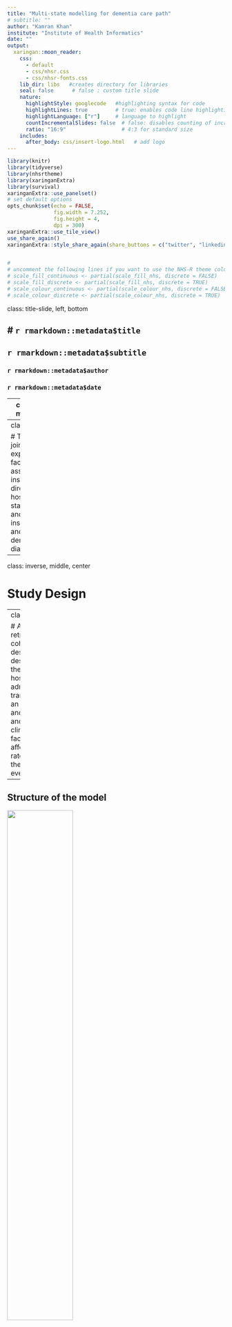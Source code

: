 ```yaml
---
title: "Multi-state modelling for dementia care path"
# subtitle: ""
author: "Kamran Khan"
institute: "Institute of Health Informatics"
date: ""
output:
  xaringan::moon_reader:
    css:
      - default
      - css/nhsr.css
      - css/nhsr-fonts.css
    lib_dir: libs   #creates directory for libraries
    seal: false      # false : custom title slide
    nature:
      highlightStyle: googlecode   #highlighting syntax for code 
      highlightLines: true         # true: enables code line highlighting
      highlightLanguage: ["r"]     # language to highlight
      countIncrementalSlides: false  # false: disables counting of incremental slides
      ratio: "16:9"                  # 4:3 for standard size
    includes:
      after_body: css/insert-logo.html   # add logo
---
```




```r
library(knitr)
library(tidyverse)
library(nhsrtheme)
library(xaringanExtra)
library(survival)
xaringanExtra::use_panelset()
# set default options
opts_chunk$set(echo = FALSE,
               fig.width = 7.252,
               fig.height = 4,
               dpi = 300)
xaringanExtra::use_tile_view()
use_share_again()
xaringanExtra::style_share_again(share_buttons = c("twitter", "linkedin", "pocket"))


# 
# uncomment the following lines if you want to use the NHS-R theme colours by default
# scale_fill_continuous <- partial(scale_fill_nhs, discrete = FALSE)
# scale_fill_discrete <- partial(scale_fill_nhs, discrete = TRUE)
# scale_colour_continuous <- partial(scale_colour_nhs, discrete = FALSE)
# scale_colour_discrete <- partial(scale_colour_nhs, discrete = TRUE)
```

class: title-slide, left, bottom

# `r rmarkdown::metadata$title`
----
## **`r rmarkdown::metadata$subtitle`**
### `r rmarkdown::metadata$author`
### `r rmarkdown::metadata$date`

---
class: inverse, middle, center

# Aim of the study

---
class: middle

# The aim is to jointly model and explore the factors associated with institutionalisation directly from hospital, length of stay in hospital and time to institutionalisation and death from dementia diagnosis.

---


class: inverse, middle, center

# Study Design

---
class: middle

# A retrospective cohort design, describing the rates of hospital admissions, transition to an institution and death and the clinical factors affecting the rates of these events.

---

## Structure of the model

<img src="img/pics_NEW/statesfig_new.png"  width="55%">


???
This model concern both hospitalisations and institutionalisation and will evaluate the factors associated with transition into an institution with respect to repeated hospitalisation or death.
---



---
###Covariates used 

* **Sex**

* **Age (<75, 75-85, 85+)**

* **Homecare availability **

* **Dementia subtypes (Alzheimer's dementia, rare dementia, Vascular dementia & Unspecified)**

* **Exposure to anti-diabetic drugs a year before dementia diagnosis**

* **Exposure to anti-cardiovascular drugs one year before dementia diagnosis**

* **Frailty Index scores (Fit, Mild frailty, Moderate frailty, Severe frailty)**

* **Charlson comorbidity Index (CCI): CCI = 0, CCI 1-2, CCI 3-4,and CCI  => 5**

* **Index of multiple deprivation (IMD)**

* **Length of hospital stay : >= 12 days (Y/N)**

* **Admission due to injury (Y/N)**

*  **30 days readmission **

* **30 day readmission, Length of stay, admission due to injury, Charlson score (CCI), and frailty score (eFI), were used as time-varying covariates**.


---

class: inverse, middle, center

# Results

---
<img src="img/Pics_New/HR_ALL.JPG" width = "1000" height = "620">
---


class: inverse, middle, center

# State occupation probabilities
 ## Aalen-Johansen P(t) curves## 

---

* *With home care availability the chance of being institutionalised or dead are lowered*

.pull-left[<img src="img/Pics_NEW/HC_Insti_aalen.png"  width="95%">]

.pull-right[<img src="img/Pics_NEW/HC_death_aalen.png"  width="90%">]

---


<img src="img/Pics_NEW/HC_CVD_Death_new.png"  width="600" height = "500">

* **The availability of home care to dementia patients with CVD complications give them the rate of those with no CVD complications **


---

<img src="img/Pics_NEW/insti_subtypes_aalen.png"  width="600" height = "500">

* **Patients with Vascular dementia were admitted to an institution early compared to Alzheimer’s and unspecified dementia patients, they had a shorter life expectancy due to their transition to death **


---
<img src="img/Pics_NEW/frailty_insti_aalen.png"  width="55%">

With increasing frailty the probability of being in an institution decreases because of their high rate of mortality with increasing frailty.


---


* Dementia patients who had hospital admissions due to an injury transition to institution very quickly and their probability of death is also higher.

.pull-left[<img src="img/Pics_NEW/injury_insti_aalen.png"  width="90%">]

.pull-right[<img src="img/Pics_NEW/injury_death_aalen.png"  width="90%">]

---


* Dementia patients who had hospital admissions due to an injury transition to isntitution very quickly and their probability of death is also higher.

.pull-left[<img src="img/Pics_NEW/injury_insti_aalen.png"  width="90%">]

.pull-right[<img src="img/Pics_NEW/injury_death_aalen.png"  width="90%">]

---



* Hospital readmission within 30 days from the previous discharge were at higher probability to be institutionalised during the first two years after dementia diagnosis after which the probability of being in institution decreases drastically due to their higher mortality rate.

<img src="img/Pics_NEW/ThirtyDayReadm.png"  width = "85%">


---
class: inverse, middle, center

# Predicted time in state curves
 ##Predicted survival curves## 
---
class:  middle, center
* **For predicted survival curves, we use the same `survfit()` call as Aalen-Johansen**




---
<img src="img/Pics_NEW/Predicted_75_84.png"  width = "55%">

* Aalen-Johansen curves post Cox model (Cumulative hazard curves) : Predicted probability in state curves 




---

<img src="img/Pics_NEW/85andover_HC_aLLsTATES.png"  width = "55%">






---
class: inverse, middle, center

# Sojourn times
 ##Restricted mean survival time (RMST)## 
---
###Restricted mean survival time for Male/Female dementia patients

<img src="img/Pics_NEW/barplot_mf.png"  width="85%">
---


#### RMST for patients with and without homecare availability and whether suffering from CVD complications or not

<img src="img/Pics_NEW/barplot_HC_CVD.png" width="85%">
---


#Summary

* **Male dementia patients were at greater risk of hospital readmission,  and death**

* **Increasing age was associated with institutional discharge directly from hospital and death **

* **Female dementia patients were more likely to be institutionalised compared to men**

* **AD and VaD were associated with institutionalisation**

* **Patients with home care availability were spending less time in hospital, were less likley to be discharged to institution and their hazard of death was significantly lower as well.**

* **Patient who were also on anti-cardiovascular drugs had a greater risk of dying inside hospital as well as in institutional care**

* **Hospital readmissions increased with increasing frailty and increased comorbidity burden**

* **Increased hazard of Institutionalisation was also associated  increasing frailty**

* **Higher socio-economic deprivation was associated with  increased rate of hospital readmission, institutionalisation and death inside hospital**

* **Admission due to injury and long hospital stays increased the risk of institutionalisation and death**



         
